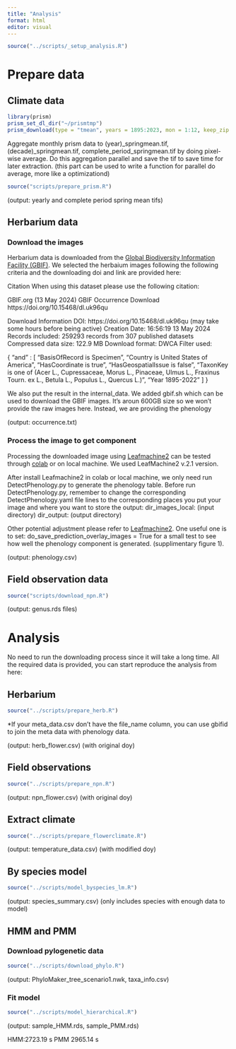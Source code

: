 ```yaml
---
title: "Analysis"
format: html
editor: visual
---
```



```r
source("../scripts/_setup_analysis.R")
```

# Prepare data

## Climate data
```r
library(prism)
prism_set_dl_dir("~/prismtmp")
prism_download(type = "tmean", years = 1895:2023, mon = 1:12, keep_zip = FALSE)
```

Aggregate monthly prism data to (year)_springmean.tif, (decade)_springmean.tif, complete_period_springmean.tif by doing pixel-wise average. Do this aggregation parallel and save the tif to save time for later extraction. (this part can be used to write a function for parallel do average, more like a optimizationd)
```r
source("scripts/prepare_prism.R")
```

(output: yearly and complete period spring mean tifs)

## Herbarium data

### Download the images
Herbarium data is downloaded from the [Global Biodiversity Information Facility (GBIF)](https://www.gbif.org/). We selected the herbaium images following the following criteria and the downloading doi and link are provided here:

Citation
When using this dataset please use the following citation:

GBIF.org (13 May 2024) GBIF Occurrence Download https://doi.org/10.15468/dl.uk96qu

Download Information
DOI: https://doi.org/10.15468/dl.uk96qu (may take some hours before being active)
Creation Date: 16:56:19 13 May 2024
Records included: 259293 records from 307 published datasets
Compressed data size: 122.9 MB
Download format: DWCA
Filter used:

{
  "and" : [
    "BasisOfRecord is Specimen",
    "Country is United States of America",
    "HasCoordinate is true",
    "HasGeospatialIssue is false",
    "TaxonKey is one of (Acer L., Cupressaceae, Morus L., Pinaceae, Ulmus L., Fraxinus Tourn. ex L., Betula L., Populus L., Quercus L.)",
    "Year 1895-2022"
  ]
}

We also put the result in the internal_data. We added gbif.sh which can be used to download the GBIF images. It's aroun 600GB size so we won't provide the raw images here. Instead, we are providing the phenology

(output: occurrence.txt)

### Process the image to get component

Processing the downloaded image using [Leafmachine2](https://github.com/Gene-Weaver/LeafMachine2) can be tested through [colab](https://colab.research.google.com/drive/1LoE62SuiyNy8uar-eKn8qQJ3x_CVr4q_#scrollTo=9KTbaoXba2Qh) or on local machine. We used LeafMachine2 v.2.1 version.

After install Leafmachine2 in colab or local machine, we only need run DetectPhenology.py to generate the phenology table. Before run DetectPhenology.py, remember to change the corresponding DetectPhenology.yaml file lines to the corresponding places you put your image and where you want to store the output:
dir_images_local: (input directory)
dir_output: (output directory)

Other potential adjustment please refer to [Leafmachine2](https://github.com/Gene-Weaver/LeafMachine2). One useful one is to set: do_save_prediction_overlay_images = True for a small test to see how well the phenology component is generated. (supplimentary figure 1).

(output: phenology.csv)

## Field observation data
```r
source("scripts/download_npn.R")
```

(output: genus.rds files)

# Analysis
No need to run the downloading process since it will take a long time. All the required data is provided, you can start reproduce the analysis from here:

## Herbarium
```r
source("../scripts/prepare_herb.R")
```

*If your meta_data.csv don't have the file_name column, you can use gbifid to join the meta data with phenology data.

(output: herb_flower.csv) (with original doy)

## Field observations
```r
source("../scripts/prepare_npn.R")
```

(output: npn_flower.csv) (with original doy)

## Extract climate
```r
source("../scripts/prepare_flowerclimate.R")
```

(output: temperature_data.csv) (with modified doy)

## By species model
```r
source("../scripts/model_byspecies_lm.R")
```

(output: species_summary.csv) (only includes species with enough data to model)

## HMM and PMM
### Download pylogenetic data
```r
source("../scripts/download_phylo.R")
```
(output: PhyloMaker_tree_scenario1.nwk, taxa_info.csv)

### Fit model
```r
source("../scripts/model_hierarchical.R")
```

(output: sample_HMM.rds, sample_PMM.rds)

HMM:2723.19 s PMM 2965.14 s
